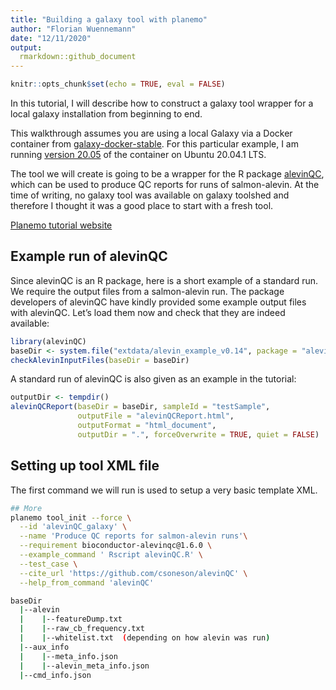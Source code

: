 ```yaml
---
title: "Building a galaxy tool with planemo"
author: "Florian Wuennemann"
date: "12/11/2020"
output: 
  rmarkdown::github_document
---
```


```r
knitr::opts_chunk$set(echo = TRUE, eval = FALSE)
```

In this tutorial, I will describe how to construct a galaxy tool wrapper for a local galaxy installation from beginning to end. 

This walkthrough assumes you are using a local Galaxy via a Docker container from [galaxy-docker-stable](https://github.com/bgruening/docker-galaxy-stable). For this particular example, I am running [version 20.05](https://github.com/bgruening/docker-galaxy-stable/releases/tag/20.05) of the container on Ubuntu 20.04.1 LTS.

The tool we will create is going to be a wrapper for the R package [alevinQC](http://www.bioconductor.org/packages/release/bioc/html/alevinQC.html), which can be used to produce QC reports for runs of salmon-alevin. At the time of writing, no galaxy tool was available on galaxy toolshed and therefore I thought it was a good place to start with a fresh tool.

[Planemo tutorial website](https://planemo.readthedocs.io/en/latest/writing_standalone.html)

## Example run of alevinQC

Since alevinQC is an R package, here is a short example of a standard run. We require the output files from a salmon-alevin run. The package developers of alevinQC have kindly provided some example output files with alevinQC. Let's load them now and check that they are indeed available:

```r
library(alevinQC)
baseDir <- system.file("extdata/alevin_example_v0.14", package = "alevinQC")
checkAlevinInputFiles(baseDir = baseDir)
```

A standard run of alevinQC is also given as an example in the tutorial:

```r
outputDir <- tempdir()
alevinQCReport(baseDir = baseDir, sampleId = "testSample", 
               outputFile = "alevinQCReport.html", 
               outputFormat = "html_document",
               outputDir = ".", forceOverwrite = TRUE, quiet = FALSE)
```


## Setting up tool XML file

The first command we will run is used to setup a very basic template XML.

```bash
## More 
planemo tool_init --force \
  --id 'alevinQC_galaxy' \
  --name 'Produce QC reports for salmon-alevin runs'\
  --requirement bioconductor-alevinqc@1.6.0 \
  --example_command ' Rscript alevinQC.R' \
  --test_case \
  --cite_url 'https://github.com/csoneson/alevinQC' \
  --help_from_command 'alevinQC'
```

```bash
baseDir
  |--alevin
  |    |--featureDump.txt
  |    |--raw_cb_frequency.txt
  |    |--whitelist.txt  (depending on how alevin was run)
  |--aux_info
  |    |--meta_info.json
  |    |--alevin_meta_info.json
  |--cmd_info.json
```

